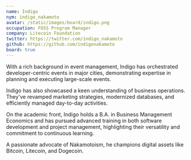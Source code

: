 ```yaml
---
name: Indigo
nym: indigo_nakamoto
avatar: /static/images/board/indigo.png
occupation: FOSS Program Manager
company: Litecoin Foundation
twitter: https://twitter.com/indigo_nakamoto
github: https://github.com/indigonakamoto
board: true
---
```


With a rich background in event management, Indigo has orchestrated developer-centric events in major cities, demonstrating expertise in planning and executing large-scale events.

Indigo has also showcased a keen understanding of business operations. They've revamped marketing strategies, modernized databases, and efficiently managed day-to-day activities.

On the academic front, Indigo holds a B.A. in Business Management Economics and has pursued advanced training in both software development and project management, highlighting their versatility and commitment to continuous learning.

A passionate advocate of Nakamotoism, he champions digital assets like Bitcoin, Litecoin, and Dogecoin.